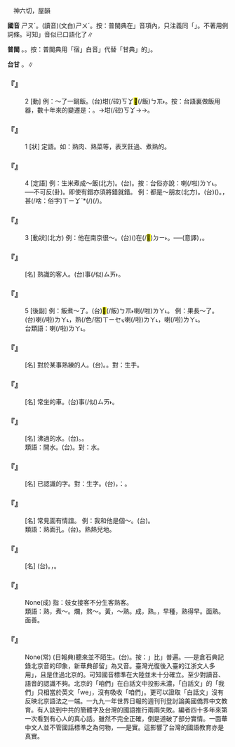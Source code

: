 
=={{ruby|熟|ㄕㄡˊ}}==

　神六切，屋韻

'''國音''' <rt>ㄕㄡˊ</rt>。(讀音)(文白)<rt>ㄕㄨˊ</rt>。按：普閩典在{{ruby|「|ㄕㄡˊ}}」音項內，只注義同「{{ruby|熟|ㄕㄨˊ}}」。不著用例詞條。可知{{ruby|「|ㄕㄨˊ}}」音似已口語化了∥

'''普閩''' {{ruby|(文)|ㄒㄧㆦㆶ ͘}}。{{ruby|(白)|ㄒㄧㆤㆶ ͘}}。按：普閩典用「宿」白音{{ruby|「|ㄒㄧㆤㆶ}}」代替「甘典」的{{ruby|「|ㄒㄧㆤㆶ}}」。

'''台甘''' {{ruby|(文)|ㄒㄧㆦㆶ ͘}}。{{ruby|(語)|ㄒㄧㆤㆶ ͘}}{{ruby|、|ㄒㄧㆤㆶ}}∥

    

==='''『{{ruby|熟|ㄕㄡˊ}}』'''===
:2  [動] 例：～了一鍋飯。(台){{ruby|煮|ㄗㄨˋ}}{{ruby|/|ㄐㄧˋ}}{{ruby|熟|ㄒㄧㆤㆶ ͘}}{{ruby|一|ㄐㄧㆵ ͘}}坩(/硿)<rt>ㄎㆩ</rt><mark>&#xffad1;</mark>(/飯)<rt>ㄅㆭ˫</rt>。按：台語裏做飯用器，數十年來的變遷是：{{ruby|鍋|ㄨㆤ}}。→坩(/硿)<rt>ㄎㆩ</rt>→{{ruby|<mark>&#xf96ee;</mark>|ㄉㄧㆩˋ}}→{{ruby|電|ㄉㄧㄢ˫}}{{ruby|鍋|ㄍㄜ}}{{ruby|/|ㄨㆤ}}。
    

==='''『{{ruby|熟|ㄕㄡˊ}}』'''===
:1  [狀] 定語。如：熟肉、熟菜等，表烹飪過、煮熟的。
    

==='''『{{ruby|熟|ㄕㄡˊ}}』'''===
:4  [定語] 例：生米煮成～飯(北方)。(台){{ruby|生|ㄑㆪ}}{{ruby|/|ㄘㆥ}}{{ruby|米|ㆠㄧˋ}}{{ruby|煮|ㄐㄧˋ}}{{ruby|/|ㄗㄨˋ}}{{ruby|成|ㄐㄧㆩˊ}}{{ruby|熟|ㄒㄧㆤㆶ ͘}}{{ruby|飯|ㄅㆭ˫}}。按：台俗亦說：{{ruby|白|ㄅㆤㆷ ͘}}{{ruby|米|ㆠㄧˋ}}{{ruby|煮|ㄐㄧˋ}}{{ruby|/|ㄗㄨˋ}}{{ruby|成|ㄐㄧㆩˊ}}{{ruby|<mark>&#xffad1;</mark>|ㄅㆭ˫}}喇(/啦)<rt>ㄌㄚ˪</rt>。──不可反(卦)。即使有錯亦須將錯就錯。 例：都是～朋友(北方)。(台){{ruby|大|ㄉㄞ˫}}{{ruby|家|ㄍㆤ}}{{ruby|攏|ㄌㆲˋ}}{{ruby|是|ㄒㄧ˫}}{{ruby|真|ㄐㄧㄣ}}{{ruby|相|ㄒㄧㆲ}}{{ruby|熟|ㄒㄧㆤㆶ ͘}}{{ruby|丌|ㆤ}}({{ruby|好|ㄏㄜˋ}}){{ruby|朋|ㄅㄧㄥˊ}}{{ruby|友|ㄧㄨˋ}}。{{ruby|有|ㄨ˫}}{{ruby|話|ㄨㆤ˫}}{{ruby|好|ㄏㄜˋ}}{{ruby|講|ㄍㆲˋ}}，{{ruby|有|ㄨ˫}}甚(/啥：俗字)<rt>ㄒㄧㆩˋ</rt>{{ruby|/|ㄙㆩˋ}}{{ruby|/|ㄒㄧㄚˋ}}*{{ruby|麼|ㄇㄧㆷ ͘}}{{ruby|載|ㄉㄞ˫}}(/{{ruby|戴|ㄉㄞ˫}}){{ruby|事|ㄐㄧ˪}}(/{{ruby|事|ㄉㄞ˫}}{{ruby|情|ㄐㄧ˪}}){{ruby|好|ㄏㄜˋ}}{{ruby|商|ㄒㄧㆲ}}{{ruby|量|ㄌㄧㆲˊ}}。
    

==='''『{{ruby|熟|ㄕㄡˊ}}』'''===
:3  [動狀](北方) 例：他在南京很～。(台){{ruby|伊|ㄧ}}({{ruby|滯|ㄉㄨㄚ˪}})在(/<mark>&#xf9853;</mark>)<rt>ㄉㄧ˫</rt>{{ruby|南|ㄌㆰˊ}}{{ruby|京|ㄍㄧㆩ}}{{ruby|真|ㄐㄧㄣ}}{{ruby|熟|ㄒㄧㆤㆶ ͘}}。──{{ruby|詳|ㄒㄧㆲˊ}}{{ruby|悉|ㄒㄧㆤㆶ}}{{ruby|地|ㄉㄨㆤ˫}}{{ruby|/|ㄉㆤ˫}}{{ruby|理|ㄌㄧˋ}}{{ruby|民|ㆠㄧㄣˊ}}{{ruby|情|ㄐㄧㄥˊ}}(意譯){{ruby|南|ㄌㆰˊ}}{{ruby|京|ㄍㄧㆩ}}，{{ruby|伊|ㄧ}}{{ruby|真|ㄐㄧㄣ}}{{ruby|熟|ㄒㄧㆤㆶ ͘}}。
    

==='''『{{ruby|熟|ㄕㄡˊ}}{{ruby|客|ㄎㄜˋ}}』'''===
: [名] 熟識的客人。(台){{ruby|熟|ㄒㄧㆤㆶ ͘}}事(/似)<rt>ㄙㄞ˫</rt>{{ruby|丌|ㆤ}}{{ruby|人|ㄌㄤˊ}}{{ruby|客|ㄎㆤㆷ}}。
    

==='''『{{ruby|熟|ㄕㄡˊ}}』'''===
:5  [後副] 例：飯煮～了。(台)<mark>&#xffad1;</mark>(/飯)<rt>ㄅㆭ˫</rt>{{ruby|煮|ㄗㄨˋ}}{{ruby|/|ㄐㄧˋ}}{{ruby|熟|ㄒㄧㆤㆶ ͘}}喇(/啦)<rt>ㄌㄚ˪</rt>。 例：果{{ruby|子|·ㄗˇ}}長～了。(台){{ruby|果|ㄍㄨㆤˋ}}{{ruby|/|ㄍㆤˋ}}{{ruby|子|ㄐㄧˋ}}{{ruby|大|ㄉㄨㄚ˫}}{{ruby|夠|ㄍㄠ˪}}{{ruby|在|ㄗㄞ˫}}喇(/啦)<rt>ㄌㄚ˪</rt>，熟(/色/宿)<rt>ㄒㄧㆤㆶ</rt>喇(/啦)<rt>ㄌㄚ˪</rt>，{{ruby|黃|ㆭˊ}}喇(/啦)<rt>ㄌㄚ˪</rt>。
:台類語：{{ruby|有|ㄨ˫}}{{ruby|夠|ㄍㄠ˪}}{{ruby|水|ㄗㄨㄧˋ}}喇(/啦)<rt>ㄌㄚ˪</rt>。
:
    

==='''『{{ruby|熟|ㄕㄡˊ}}{{ruby|手|ㄕㄡˇ}}』'''===
: [名] 對於某事熟練的人。(台){{ruby|熟|ㄒㄧㆤㆶ ͘}}{{ruby|手|ㄑㄧㄨˋ}}。{{ruby|老|ㄌㄠ˪}}{{ruby|練|ㄌㄧㄢ˫}}。對：生手。
    

==='''『{{ruby|熟|ㄕㄡˊ}}{{ruby|車|ㄔㄜ}}』'''===
: [名] 常坐的車。(台){{ruby|熟|ㄒㄧㆤㆶ ͘}}事(/似)<rt>ㄙㄞ˫</rt>{{ruby|車|ㄑㄧㄚ}}。
    

==='''『{{ruby|熟|ㄕㄡˊ}}{{ruby|水|ㄕㄨㄟˇ}}』'''===
: [名] 沸過的水。(台){{ruby|滾|ㄍㄨㄣˋ}}{{ruby|過|ㄍㄨㆤ˪}}{{ruby|/|ㄍㆤ˪}}{{ruby|丌|ㆤ}}{{ruby|水|ㄗㄨㄧˋ}}。{{ruby|冷|ㄌㄧㄥˋ}}{{ruby|滾|ㄍㄨㄣˋ}}{{ruby|水|ㄗㄨㄧˋ}}。
:類語：開水。(台){{ruby|滾|ㄍㄨㄣˋ}}{{ruby|水|ㄗㄨㄧˋ}}。對：{{ruby|生|ㄕㄥ}}水。
:
    

==='''『{{ruby|熟|ㄕㄡˊ}}{{ruby|字|ㄗˋ}}』'''===
: [名] 已認識的字。對：生字。(台){{ruby|熟|ㄒㄧㆤㆶ ͘}}{{ruby|字|ㆢㄧ˫}}{{ruby|/|ㄌㄧ˫}}，{{ruby|對|ㄉㄨㄧ˪}}：{{ruby|生|ㄒㄧㄥ}}{{ruby|/|ㄘㆥ}}{{ruby|字|ㆢㄧ˫}}{{ruby|/|ㄌㄧ˫}}。
    

==='''『{{ruby|熟|ㄕㄡˊ}}{{ruby|臉|ㄌㄧㄢˇ}}{{ruby|兒|ㄦ}}』'''===
: [名] 常見面有情誼。 例：我和他是個～。(台){{ruby|我|ㆣㄨㄚˋ}}{{ruby|含|ㄏㆰˊ}}{{ruby|伊|ㄧ˫}}{{ruby|有|ㄨ˫}}{{ruby|熟|ㄒㄧㆤㆶ ͘}}{{ruby|似|ㄙㄞ˫}}。
:類語：熟面孔。(台){{ruby|面|ㆠㄧㄣ˫}}{{ruby|熟|ㄒㄧㆤㆶ ͘}}。熟熱兒地。
:
    

==='''『{{ruby|熟|ㄕㄡˊ}}{{ruby|人|ㄖㄣˊ}}{{ruby|兒|ㄦ}}』'''===
: [名] (台){{ruby|熟|ㄒㄧㆤㆶ ͘}}{{ruby|似|ㄙㄞ˫}}{{ruby|人|ㄌㄤˊ}}。{{ruby|熟|ㄒㄧㆦㆶ ͘}}{{ruby|識|ㄒㄧㆤㆶ}}{{ruby|丌|ㆤ}}{{ruby|人|ㄌㄤˊ}}，{{ruby|面|ㆠㄧㄣ˫}}{{ruby|熟|ㄒㄧㆤㆶ ͘}}{{ruby|丌|ㆤ}}{{ruby|人|ㄌㄤˊ}}。
    

==='''『{{ruby|熟|ㄕㄡˊ}}{{ruby|魏|ㄨㄟˋ}}{{ruby|生|ㄕㄥ}}{{ruby|張|ㄓㄤ}}』'''===
: None(成) 指：妓女接客不分生客熟客。
:類語：熟，煮～。爛，熬～。黃，～熟。成，熟。{{ruby|稙|ㄓ}}，早種，熟得早。面熟。面善。
:
    

==='''『{{ruby|聽|ㄊㄧㄥ}}{{ruby|著|·ㄓㄜ}}{{ruby|耳|ㄦˇ}}{{ruby|熟|ㄕㄡˊ}}』'''===
: None(常) (日報典)聽來並不陌生。(台){{ruby|若|ㄋㄚˋ}}{{ruby|像|ㄑㄧㆧ˫}}{{ruby|/|ㄑㄧㆫ˫}}{{ruby|曾|ㆠㄚㆵ}}{{ruby|聽|ㄊㄧㆩ}}{{ruby|見|ㄍㆪ˪}}。按：{{ruby|「|ㄕㄡˊ}}」比{{ruby|「|ㄕㄨˊ}}」普遍。──是倉石典記錄北京音的印象，新華典卻留{{ruby|「|ㄕㄡˊ}}」為又音。臺灣光復後入臺的江浙文人多用{{ruby|「|ㄕㄨˊ}}」，且是住過北京的。可知國音標準在大陸並未十分確立。至少對讀音、語音的認識不夠。北京的「咱們」在白話文中投影未濃，「白話文」的「我們」只相當於英文「we」，沒有吸收「咱們」。更可以證取「白話文」沒有反映北京語法之一端。一九九一年世界日報的週刊刊登討論美國僑界中文教育。有人談到中共的簡體字及台灣的國語推行兩兩失敗。編者四十多年來第一次看到有心人的真心話。雖然不完全正確，倒是道破了部分實情。一面華中文人並不管國話標準之為何物，──是實。這影響了台灣的國語教育亦是真實。
    
